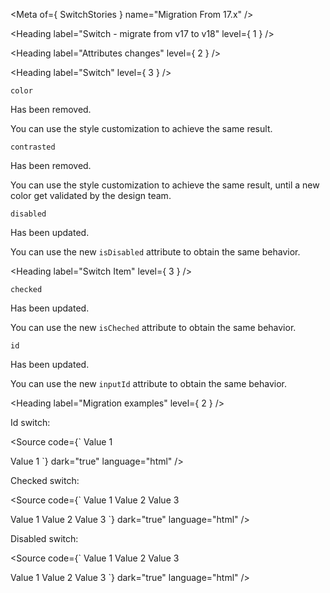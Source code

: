 
<Meta of={ SwitchStories } name="Migration From 17.x" />

<Heading label="Switch - migrate from v17 to v18" level={ 1 } />

<Heading label="Attributes changes" level={ 2 } />

<Heading label="Switch" level={ 3 } />

`color` <OdsBadge color="critical" label="Removed" size="sm" />

Has been removed.

You can use the style customization to achieve the same result.

`contrasted` <OdsBadge color="critical" label="Removed" size="sm" />

Has been removed.

You can use the style customization to achieve the same result, until a new color get validated by the design team.

`disabled` <OdsBadge color="information" label="Updated" size="sm" />

Has been updated.

You can use the new `isDisabled` attribute to obtain the same behavior.

<Heading label="Switch Item" level={ 3 } />

`checked` <OdsBadge color="information" label="Updated" size="sm" />

Has been updated.

You can use the new `isCheched` attribute to obtain the same behavior.

`id` <OdsBadge color="information" label="Updated" size="sm" />

Has been updated.

You can use the new `inputId` attribute to obtain the same behavior.

<Heading label="Migration examples" level={ 2 } />

Id switch:

<Source code={`
<osds-switch-item id="id-1" value="1">Value 1</osds-switch-item>

<!-- is now -->

<ods-switch-item input-id="id-1" value="1">Value 1</ods-switch-item>
`}
        dark="true"
        language="html" />

Checked switch:

<Source code={`
<osds-switch>
  <osds-switch-item checked value="1">Value 1</osds-switch-item>
  <osds-switch-item value="2">Value 2</osds-switch-item>
  <osds-switch-item value="3">Value 3</osds-switch-item>
</osds-switch>

<!-- is now -->

<ods-switch name="checked-group">
  <ods-switch-item is-checked value="1">Value 1</ods-switch-item>
  <ods-switch-item value="2">Value 2</ods-switch-item>
  <ods-switch-item value="3">Value 3</ods-switch-item>
</ods-switch>
`}
        dark="true"
        language="html" />

Disabled switch:

<Source code={`
<osds-switch disabled>
  <osds-switch-item value="1">Value 1</osds-switch-item>
  <osds-switch-item value="2">Value 2</osds-switch-item>
  <osds-switch-item value="3">Value 3</osds-switch-item>
</osds-switch>

<!-- is now -->

<ods-switch is-disabled name="disabled-group">
  <ods-switch-item value="1">Value 1</ods-switch-item>
  <ods-switch-item value="2">Value 2</ods-switch-item>
  <ods-switch-item value="3">Value 3</ods-switch-item>
</ods-switch>
`}
        dark="true"
        language="html" />
